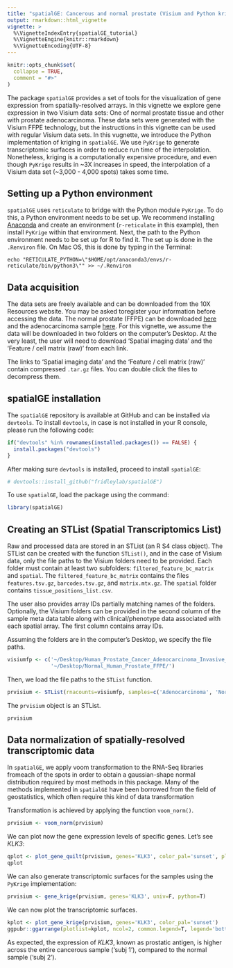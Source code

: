```yaml
---
title: "spatialGE: Cancerous and normal prostate (Visium and Python kriging)"
output: rmarkdown::html_vignette
vignette: >
  %\VignetteIndexEntry{spatialGE_tutorial}
  %\VignetteEngine{knitr::rmarkdown}
  %\VignetteEncoding{UTF-8}
---
```


```r
knitr::opts_chunk$set(
  collapse = TRUE,
  comment = "#>"
)
```

The package `spatialGE` provides a set of tools for the visualization of gene expression from 
spatially-resolved arrays. In this vignette we explore gene expression in two Visium
data sets: One of normal prostate tissue and other with prostate adenocarcinoma. 
These data sets were generated with the Visium FFPE technology, but the instructions
in this vignette can be used with regular Visium data sets. In this vugnette, we
introduce the Python implementation of kriging in `spatialGE`. We use `PyKrige` to 
generate transcriptomic surfaces in order to reduce run time of the interpolation. 
Nonetheless, kriging is a computationally expensive procedure, and even though `PyKrige` 
results in ~3X increases in speed, the interpolation of a Visium data set (~3,000 - 4,000 spots)
takes some time.

## Setting up a Python environment
`spatialGE` uses `reticulate` to bridge with the Python module `PyKrige`. To do this,
a Python environment needs to be set up. We recommend installing [Anaconda](https://www.anaconda.com/products/individual)
and create an environment (`r-reticulate` in this example), then install `PyKrige`
within that environment. Next, the path to the Python environment needs to be set up
for R to find it. The set up is done in the `.Renviron` file. On Mac OS, this is done by
typing in the Terminal:

```
echo "RETICULATE_PYTHON=\"$HOME/opt/anaconda3/envs/r-reticulate/bin/python3\"" >> ~/.Renviron
```

## Data acquisition
The data sets are freely available and can be downloaded from the 10X Resources 
website. You may be asked toregister your information before accessing the data.
The normal prostate (FFPE) can be downloaded [here](https://www.10xgenomics.com/resources/datasets/normal-human-prostate-ffpe-1-standard)
and the adenocarcinoma sample [here](https://www.10xgenomics.com/resources/datasets/human-prostate-cancer-adenocarcinoma-with-invasive-carcinoma-ffpe-1-standard). For this vignette, we assume the data will
be downloaded in two folders on the computer's Desktop. At the very least, the user
will need to download 'Spatial imaging data' and the 'Feature / cell matrix (raw)'
from each link.

The links to 'Spatial imaging data' and the 'Feature / cell matrix (raw)' contain 
compressed `.tar.gz` files. You can double click the files to decompress them.

## spatialGE installation
The `spatialGE` repository is available at GitHub and can be installed via `devtools`.
To install `devtools`, in case is not installed in your R console, please run the 
following code:
```r
if("devtools" %in% rownames(installed.packages()) == FALSE) {
  install.packages("devtools")
}
```

After making sure `devtools` is installed, proceed to install `spatialGE`:
```r
# devtools::install_github("fridleylab/spatialGE")
```

To use `spatialGE`, load the package using the command:
```r
library(spatialGE)
```

## Creating an STList (Spatial Transcriptomics List)
Raw and processed data are stored in an STList (an R S4 class object). The STList
can be created with the function `STList()`, and in the case of Visium data, only 
the file paths to the Visium folders need to be provided. Each folder must contain at
least two subfolders: `filtered_feature_bc_matrix` and `spatial`. The `filtered_feature_bc_matrix`
contains the files `features.tsv.gz`, `barcodes.tsv.gz`, and `matrix.mtx.gz`. The `spatial`
folder contains `tissue_positions_list.csv`.

The user also provides array IDs partially matching names of the folders. Optionally, 
the Visium folders can be provided in the second column of the sample meta data table 
along with clinical/phenotype data associated with each spatial array. The first 
column contains array IDs.

Assuming the folders are in the computer's Desktop, we specify the file paths.
```r
visiumfp <- c('~/Desktop/Human_Prostate_Cancer_Adenocarcinoma_Invasive_Carcinoma_FFPE/',
              '~/Desktop/Normal_Human_Prostate_FFPE/')
```

Then, we load the file paths to the `STList` function.
```r
prvisium <- STList(rnacounts=visiumfp, samples=c('Adenocarcinoma', 'Normal'))
```

The `prvisium` object is an STList.
```r
prvisium
```

## Data normalization of spatially-resolved transcriptomic data
In `spatialGE`, we apply voom transformation to the RNA-Seq libraries fromeach of the 
spots in order to obtain a gaussian-shape normal distribution required by most methods 
in this package. Many of the methods implemented in `spatialGE` have been borrowed 
from the field of geostatistics, which often require this kind of data transformation

Transformation is achieved by applying the function `voom_norm()`.
```r
prvisium <- voom_norm(prvisium)
```

We can plot now the gene expression levels of specific genes. Let's see _KLK3_:
```r
qplot <- plot_gene_quilt(prvisium, genes='KLK3', color_pal='sunset', plot_who=2)
qplot
```

We can also generate transcriptomic surfaces for the samples using the `PyKrige`
implementation:
```r
prvisium <- gene_krige(prvisium, genes='KLK3', univ=F, python=T)
```
We can now plot the transcriptomic surfaces.
```r
kplot <- plot_gene_krige(prvisium, genes='KLK3', color_pal='sunset')
ggpubr::ggarrange(plotlist=kplot, ncol=2, common.legend=T, legend='bottom')
```

As expected, the expression of _KLK3_, known as prostatic antigen, is higher across 
the entire cancerous sample ('subj 1'), compared to the normal sample ('subj 2').
